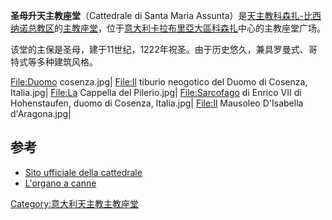 '''圣母升天主教座堂'''（Cattedrale di Santa Maria Assunta）是[[天主教科森扎-比西纳诺总教区|天主教科森扎-比西纳诺总教区]]的[[主教座堂|主教座堂]]，位于[[意大利|意大利]][[卡拉布里亞大區|卡拉布里亞大區]][[科森扎|科森扎]]中心的主教座堂广场。

该堂的主保是圣母，建于11世纪，1222年祝圣。由于历史悠久，兼具罗曼式、哥特式等多种建筑风格。

<gallery>
File:Duomo cosenza.jpg|
File:Il tiburio neogotico del Duomo di Cosenza, Italia.jpg|
File:La Cappella del Pilerio.jpg|
File:Sarcofago di Enrico VII di Hohenstaufen, duomo di Cosenza, Italia.jpg|
File:Il Mausoleo D'Isabella d'Aragona.jpg|
</gallery>

== 参考 ==
{{references|2}}
* [https://web.archive.org/web/20150203053836/http://www.cattedraledicosenza.it/ Sito ufficiale della cattedrale]
* [http://www.mascioni-organs.com/download/Cosenza-opuscolo.pdf L'organo a canne] {{Wayback|url=http://www.mascioni-organs.com/download/Cosenza-opuscolo.pdf |date=20090612010130 }}
{{意大利天主教主教座堂}}
[[Category:意大利天主教主教座堂|Category:意大利天主教主教座堂]]